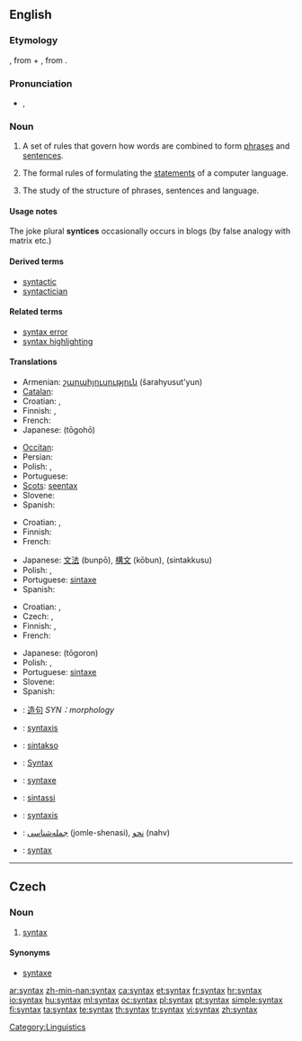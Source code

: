 ==English==

{{wikipedia}}

===Etymology===
{{etyl|grc|en}} {{term|σύνταξις|sc=polytonic|tr=suntaksis|lang=grc}}, from {{term|σύν|sc=polytonic|tr=sun||together|lang=grc}} + {{term|τάξις|sc=polytonic|tr=taksis||arrangement|lang=grc}}, from {{term|τάσσω|sc=polytonic|tr=tassō||I arrange|lang=grc}}.

===Pronunciation===
* {{a|UK}} {{IPA|/ˈsɪn.tæks/}}, {{SAMPA|/"sIn.t{ks/}}

===Noun===
{{en-noun|syntaxes}}

# A set of rules that govern how words are combined to form [[phrase]]s and [[sentence]]s.
# {{context|computing|countable}} The formal rules of formulating the [[statements]] of a computer language.
# {{linguistics}} The study of the structure of phrases, sentences and language.

====Usage notes====
The joke plural '''syntices''' occasionally occurs in blogs (by false analogy with matrix etc.)

====Derived terms====
* [[syntactic]]
* [[syntactician]]

====Related terms====
* [[syntax error]]
* [[syntax highlighting]]

====Translations====
{{trans-top|set of rules that govern how words are combined}}
* Armenian: [[շարահյուսություն]] (šarahyusut'yun)
* [[Catalan]]: {{t-|ca|sintaxi|f}}
* Croatian: {{t-|hr|skladnja|f|alt=sklàdnja}}, {{t+|hr|sintaksa|f|alt=sìntaksa}}
* Finnish: {{t+|fi|lauseoppi}}, {{t-|fi|syntaksi}}
* French: {{t+|fr|syntaxe|f}}
* Japanese: {{Jpan|[[統語法]]}} (tōgohō)
{{trans-mid}}
* [[Occitan]]: {{t-|oc|sintaxi|f|xs=Occitan}}
* Persian: {{t|fa|نحو|sc=fa-Arab}}
* Polish: {{t|pl|składnia|f}}, {{t|pl|syntaksa|f}}
* Portuguese: {{t+|pt|sintaxe|f}}
* [[Scots]]: [[seentax]]
* Slovene: {{t+|sl|skladnja}}
* Spanish: {{t|es|sintaxis|f}}
{{trans-bottom}}

{{trans-top|formal rules of a computer language}}
* Croatian: {{t-|hr|skladnja|f|alt=sklàdnja}}, {{t+|hr|sintaksa|f|alt=sìntaksa}}
* Finnish: {{t-|fi|syntaksi}}
* French: {{t+|fr|syntaxe|f}}
{{trans-mid}}
* Japanese: [[文法]] (bunpō), [[構文]] (kōbun), {{Jpan|[[シンタックス]]}} (sintakkusu)
* Polish: {{t|pl|składnia|f}}, {{t|pl|syntaksa|f}}
* Portuguese: [[sintaxe]] {{f}}
* Spanish: {{t|es|sintaxis|f}}
{{trans-bottom}}

{{trans-top|study of the structure of phrases and sentences}}
* Croatian: {{t-|hr|skladnja|f|alt=sklàdnja}}, {{t+|hr|sintaksa|f|alt=sìntaksa}}
* Czech: {{t-|cs|syntax|f}}, {{t-|cs|syntaxe|f}}
* Finnish: {{t+|fi|lauseoppi}}, {{t-|fi|syntaksi}}
* French: {{t+|fr|syntaxe|f}}
{{trans-mid}}
* Japanese: {{Jpan|[[統語論]]}} (tōgoron)
* Polish: {{t|pl|składnia|f}}, {{t|pl|syntaksa|f}}
* Portuguese: [[sintaxe]] {{f}}
* Slovene: {{t+|sl|skladnja}}
* Spanish: {{t|es|sintaxis|f}}
{{trans-bottom}}

{{checktrans-top}}
* {{ttbc|Chinese}}: [[造句]] ''SYN：morphology''
* {{ttbc|Dutch}}: [[syntaxis]] {{f}}
* {{ttbc|Esperanto}}: [[sintakso]]
* {{ttbc|German}}: [[Syntax]] {{f}}
* {{ttbc|Interlingua}}: [[syntaxe]]
* {{ttbc|Italian}}: [[sintassi]] {{f}}
* {{ttbc|Latin}}: [[syntaxis]] {{f}}
* {{ttbc|Persian}}: [[جمله‌شناسی]] (jomle-shenasi), [[نحو]] (nahv)
* {{ttbc|Swedish}}: [[syntax]]
{{trans-bottom}}

[[Category:Linguistics]]

----

==Czech==

===Noun===
{{cs-noun|g=f}}

# [[#English|syntax]] {{linguistics|lang=cs}}

====Synonyms====
* [[syntaxe]] {{f}}

[[ar:syntax]]
[[zh-min-nan:syntax]]
[[ca:syntax]]
[[et:syntax]]
[[fr:syntax]]
[[hr:syntax]]
[[io:syntax]]
[[hu:syntax]]
[[ml:syntax]]
[[oc:syntax]]
[[pl:syntax]]
[[pt:syntax]]
[[simple:syntax]]
[[fi:syntax]]
[[ta:syntax]]
[[te:syntax]]
[[th:syntax]]
[[tr:syntax]]
[[vi:syntax]]
[[zh:syntax]]